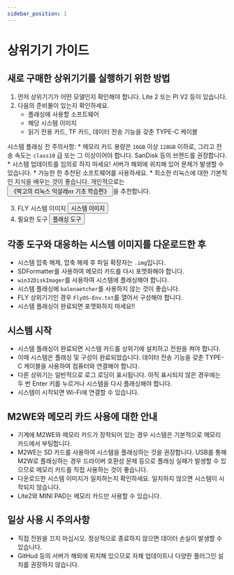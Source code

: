 ```yaml
---
sidebar_position: 1
---
```


# 상위기기 가이드

## 새로 구매한 상위기기를 실행하기 위한 방법

  1. 먼저 상위기기가 어떤 모델인지 확인해야 합니다. Lite 2 또는 PI V2 등이 있습니다.
  2. 다음의 준비물이 있는지 확인하세요.
        * 플래싱에 사용할 소프트웨어
        * 해당 시스템 이미지
        * 읽기 전용 카드, TF 카드, 데이터 전송 기능을 갖춘 TYPE-C 케이블

  시스템 플래싱 전 주의사항:
        * 메모리 카드 용량은 `16GB` 이상 `128GB` 이하로, 그리고 전송 속도는 `class10` 급 또는 그 이상이어야 합니다. SanDisk 등의 브랜드를 권장합니다.
        * 시스템 업데이트를 임의로 하지 마세요! 서버가 해외에 위치해 있어 문제가 발생할 수 있습니다.
        * 가능한 한 추천된 소프트웨어를 사용하세요.
        * 최소한 리눅스에 대한 기본적인 지식을 배우는 것이 좋습니다. 개인적으로는 <Button variant="contained" disableElevation href="https://item.jd.com/12443890.html">《박고의 리눅스 익살레пт 기초 학습편》</Button>을 추천합니다.

  3. FLY 시스템 이미지 <Button variant="contained" disableElevation href="/docs/category/시스템_이미지">시스템 이미지</Button>
  4. 필요한 도구 <Button variant="contained" disableElevation href="/docs/ResDownload/auxiliary_software/">플래싱 도구</Button>

## 각종 도구와 대응하는 시스템 이미지를 다운로드한 후

  * 시스템 압축 해제, 압축 해제 후 파일 확장자는 `.img`입니다.
  * SDFormatter를 사용하여 메모리 카드를 다시 포맷화해야 합니다.
  * `win32DiskImager`를 사용하여 시스템에 플래싱해야 합니다.
  * 시스템 플래싱에 `balenaetcher`를 사용하지 않는 것이 좋습니다.
  * FLY 상위기기인 경우 `FlyOS-Env.txt`를 열어서 구성해야 합니다.
  * 시스템 플래싱이 완료되면 포맷화하지 마세요!!

## 시스템 시작

  * 시스템 플래싱이 완료되면 시스템 카드를 상위기에 설치하고 전원을 켜야 합니다.
  * 이때 시스템은 플래싱 및 구성이 완료되었습니다. 데이터 전송 기능을 갖춘 TYPE-C 케이블을 사용하여 컴퓨터와 연결해야 합니다.
  * 다른 상위기는 일반적으로 로그 로딩이 표시됩니다. 아직 표시되지 않은 경우에는 두 번 Enter 키를 누르거나 시스템을 다시 플래싱해야 합니다.
  * 시스템이 시작되면 Wi-Fi에 연결할 수 있습니다.

## M2WE와 메모리 카드 사용에 대한 안내

  * 기계에 M2WE와 메모리 카드가 장착되어 있는 경우 시스템은 기본적으로 메모리 카드에서 부팅합니다.
  * M2WE는 SD 카드를 사용하여 시스템을 플래싱하는 것을 권장합니다. USB를 통해 M2W로 플래싱하는 경우 드라이버 호환성 문제 등으로 플래싱 실패가 발생할 수 있으므로 메모리 카드를 직접 사용하는 것이 좋습니다.
  * 다운로드한 시스템 이미지가 일치하는지 확인하세요. 일치하지 않으면 시스템이 시작되지 않습니다.
  * Lite2와 MINI PAD는 메모리 카드만 사용할 수 있습니다.

## 일상 사용 시 주의사항

  * 직접 전원을 끄지 마십시오. 정상적으로 종료하지 않으면 데이터 손실이 발생할 수 있습니다.
  * GitHud 등의 서버가 해외에 위치해 있으므로 자체 업데이트나 다양한 플러그인 설치를 권장하지 않습니다.
